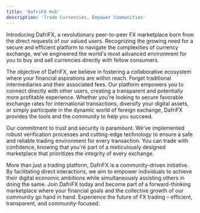 ```yaml
---
title: 'DafriFX Hub'
description: 'Trade Currencies, Empower Communities'
---
```


Introducing DafriFX, a revolutionary peer-to-peer FX marketplace born from the direct requests of our valued users. Recognizing the growing need for a secure and efficient platform to navigate the complexities of currency exchange, we've engineered the world's most advanced environment for you to buy and sell currencies directly with fellow consumers.

The objective of DafriFX, we believe in fostering a collaborative ecosystem where your financial aspirations are within reach. Forget traditional intermediaries and their associated fees. Our platform empowers you to connect directly with other users, creating a transparent and potentially more profitable experience. Whether you're looking to secure favorable exchange rates for international transactions, diversify your digital assets, or simply participate in the dynamic world of foreign exchange, DafriFX provides the tools and the community to help you succeed.

Our commitment to trust and security is paramount. We've implemented robust verification processes and cutting-edge technology to ensure a safe and reliable trading environment for every transaction. You can trade with confidence, knowing that you're part of a meticulously designed marketplace that prioritizes the integrity of every exchange.

More than just a trading platform, DafriFX is a community-driven initiative. By facilitating direct interactions, we aim to empower individuals to achieve their digital economic ambitions while simultaneously assisting others in doing the same. Join DafriFX today and become part of a forward-thinking marketplace where your financial goals and the collective growth of our community go hand in hand. Experience the future of FX trading – efficient, transparent, and community-focused.
